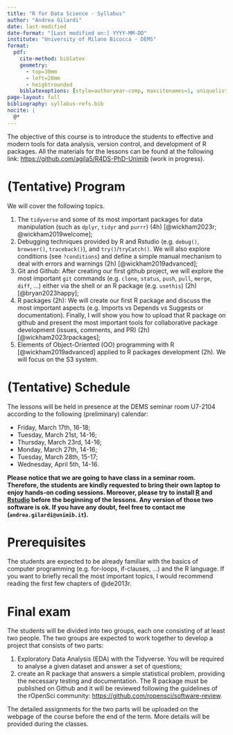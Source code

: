 ```yaml
---
title: "R for Data Science - Syllabus"
author: "Andrea Gilardi"
date: last-modified
date-format: "[Last modified on:] YYYY-MM-DD"
institute: "University of Milano Bicocca - DEMS"
format:
  pdf: 
    cite-method: biblatex
    geometry:
      - top=30mm
      - left=20mm
      - heightrounded
    biblatexoptions: [style=authoryear-comp, maxcitenames=1, uniquelist=false, sorting=ynt, maxbibnames=99]
page-layout: full
bibliography: syllabus-refs.bib
nocite: |
  @*
---
```


The objective of this course is to introduce the students to effective and modern tools for data analysis, version control, and development of R packages. All the materials for the lessons can be found at the following link: <https://github.com/agila5/R4DS-PhD-Unimib> (work in progress). 

# (Tentative) Program

 We will cover the following topics. 

1. The `tidyverse` and some of its most important packages for data manipulation (such as `dplyr`, `tidyr` and `purrr`) (4h) [@wickham2023r; @wickham2019welcome]; 
1. Debugging techniques provided by R and Rstudio (e.g. `debug()`, `browser()`, `traceback()`), and `try()`/`tryCatch()`. We will also explore conditions (see `?conditions`) and define a simple manual mechanism to deal with errors and warnings (2h) [@wickham2019advanced];
1. Git and Github: After creating our first github project, we will explore the most important `git` commands (e.g. `clone`, `status`, `push`, `pull`, `merge`, `diff`, ...) either via the shell or an R package (e.g. `usethis`) (2h) [@bryan2023happy];
1. R packages (2h): We will create our first R package and discuss the most important aspects (e.g. Imports vs Depends vs Suggests or documentation). Finally, I will show you how to upload that R package on github and present the most important tools for collaborative package development (issues, comments, and PR) (2h) [@wickham2023rpackages];
1. Elements of Object-Oriented (OO) programming with R [@wickham2019advanced] applied to R packages development (2h). We will focus on the S3 system.

# (Tentative) Schedule

The lessons will be held in presence at the DEMS seminar room U7-2104 according to the following (preliminary) calendar: 

- Friday, March 17th, 16-18;
- Tuesday, March 21st, 14-16;
- Thursday, March 23rd, 14-16;
- Monday, March 27th, 14-16;
- Tuesday, March 28th, 15-17;
- Wednesday, April 5th, 14-16.

**Please notice that we are going to have class in a seminar room. Therefore, the students are kindly requested to bring their own laptop to enjoy hands-on coding sessions. Moreover, please try to install [R](https://cran.rstudio.com/) and [Rstudio](https://posit.co/download/rstudio-desktop/) before the beginning of the lessons. Any version of those two software is ok. If you have any doubt, feel free to contact me (`andrea.gilardi@unimib.it`).**

# Prerequisites

The students are expected to be already familiar with the basics of computer programming (e.g. for-loops, if-clauses, ...) and the R language. If you want to briefly recall the most important topics, I would recommend reading the first few chapters of @de2013r. 

# Final exam

The students will be divided into two groups, each one consisting of at least two people. The two groups are expected to work together to develop a project that consists of two parts: 

1. Exploratory Data Analysis (EDA) with the Tidyverse. You will be required to analyse a given dataset and answer a set of questions;
1. create an R package that answers a simple statistical problem, providing the necessary testing and documentation. The R package must be published on Github and it will be reviewed following the guidelines of the rOpenSci community: <https://github.com/ropensci/software-review>. 

The detailed assignments for the two parts will be uploaded on the webpage of the course before the end of the term. More details will be provided during the classes. 

\newrefcontext[sorting=nty]
